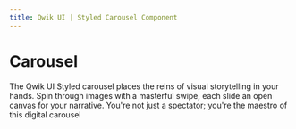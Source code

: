 ```yaml
---
title: Qwik UI | Styled Carousel Component
---
```



# Carousel

The Qwik UI Styled carousel places the reins of visual storytelling in your hands. Spin through images with a masterful swipe, each slide an open canvas for your narrative. You're not just a spectator; you're the maestro of this digital carousel

<StatusBanner status={statusByComponent.styled.Checkbox} />
